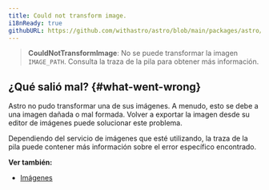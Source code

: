 ```yaml
---
title: Could not transform image.
i18nReady: true
githubURL: https://github.com/withastro/astro/blob/main/packages/astro/src/core/errors/errors-data.ts
---
```




> **CouldNotTransformImage**: No se puede transformar la imagen `IMAGE_PATH`. Consulta la traza de la pila para obtener más información.

## ¿Qué salió mal? \{#what-went-wrong\}
Astro no pudo transformar una de sus imágenes. A menudo, esto se debe a una imagen dañada o mal formada. Volver a exportar la imagen desde su editor de imágenes puede solucionar este problema.

Dependiendo del servicio de imágenes que esté utilizando, la traza de la pila puede contener más información sobre el error específico encontrado.

**Ver también:**
-  [Imágenes](/es/guides/images/)


